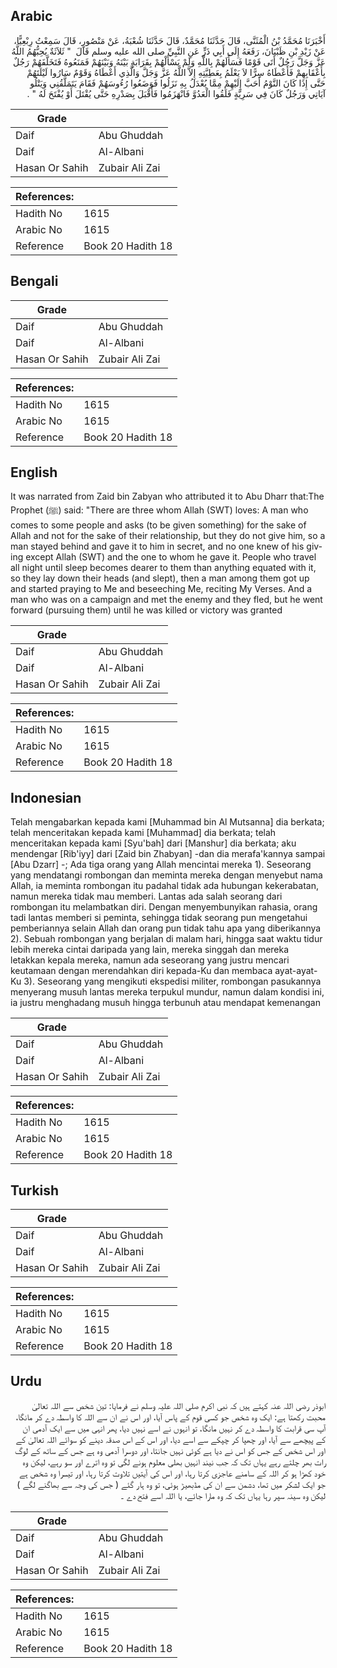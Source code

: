 ## Arabic


<div dir="rtl" lang="ar" style={{fontSize:'larger',backgroundColor:'#f8f9fa',padding:20}}>
أَخْبَرَنَا مُحَمَّدُ بْنُ الْمُثَنَّى، قَالَ حَدَّثَنَا مُحَمَّدٌ، قَالَ حَدَّثَنَا شُعْبَةُ، عَنْ مَنْصُورٍ، قَالَ سَمِعْتُ رِبْعِيًّا، عَنْ زَيْدِ بْنِ ظَبْيَانَ، رَفَعَهُ إِلَى أَبِي ذَرٍّ عَنِ النَّبِيِّ صلى الله عليه وسلم قَالَ ‏ "‏ ثَلاَثَةٌ يُحِبُّهُمُ اللَّهُ عَزَّ وَجَلَّ رَجُلٌ أَتَى قَوْمًا فَسَأَلَهُمْ بِاللَّهِ وَلَمْ يَسْأَلْهُمْ بِقَرَابَةٍ بَيْنَهُ وَبَيْنَهُمْ فَمَنَعُوهُ فَتَخَلَّفَهُمْ رَجُلٌ بِأَعْقَابِهِمْ فَأَعْطَاهُ سِرًّا لاَ يَعْلَمُ بِعَطِيَّتِهِ إِلاَّ اللَّهُ عَزَّ وَجَلَّ وَالَّذِي أَعْطَاهُ وَقَوْمٌ سَارُوا لَيْلَتَهُمْ حَتَّى إِذَا كَانَ النَّوْمُ أَحَبَّ إِلَيْهِمْ مِمَّا يُعْدَلُ بِهِ نَزَلُوا فَوَضَعُوا رُءُوسَهُمْ فَقَامَ يَتَمَلَّقُنِي وَيَتْلُو آيَاتِي وَرَجُلٌ كَانَ فِي سَرِيَّةٍ فَلَقُوا الْعَدُوَّ فَانْهَزَمُوا فَأَقْبَلَ بِصَدْرِهِ حَتَّى يُقْتَلَ أَوْ يُفْتَحَ لَهُ ‏"‏ ‏.‏
</div>
<div style={{backgroundColor:'#f8f9fa',padding:20, marginBottom: 10}}><table> <thead> <tr> <th>Grade</th> <th></th> </tr> </thead> <tbody> <tr><td>Daif</td><td>Abu Ghuddah</td></tr><tr><td>Daif</td><td>Al-Albani</td></tr><tr><td>Hasan Or Sahih</td><td>Zubair Ali Zai</td></tr></tbody></table><table> <thead> <tr> <th>References:</th> <th></th> </tr> </thead> <tbody><tr><td>Hadith No</td><td>1615</td></tr><tr><td>Arabic No</td><td>1615</td></tr><tr><td>Reference</td><td>Book 20 Hadith 18</td></tr></tbody></table></div>

## Bengali


<div dir="ltr" lang="bn" style={{fontSize:'larger',backgroundColor:'#f8f9fa',padding:20}}>

</div>
<div style={{backgroundColor:'#f8f9fa',padding:20, marginBottom: 10}}><table> <thead> <tr> <th>Grade</th> <th></th> </tr> </thead> <tbody> <tr><td>Daif</td><td>Abu Ghuddah</td></tr><tr><td>Daif</td><td>Al-Albani</td></tr><tr><td>Hasan Or Sahih</td><td>Zubair Ali Zai</td></tr></tbody></table><table> <thead> <tr> <th>References:</th> <th></th> </tr> </thead> <tbody><tr><td>Hadith No</td><td>1615</td></tr><tr><td>Arabic No</td><td>1615</td></tr><tr><td>Reference</td><td>Book 20 Hadith 18</td></tr></tbody></table></div>

## English


<div dir="ltr" lang="en" style={{fontSize:'larger',backgroundColor:'#f8f9fa',padding:20}}>
It was narrated from Zaid bin Zabyan who attributed it to Abu Dharr that:The Prophet (ﷺ) said: "There are three whom Allah (SWT) loves: A man who comes to some people and asks (to be given something) for the sake of Allah and not for the sake of their relationship, but they do not give him, so a man stayed behind and gave it to him in secret, and no one knew of his giving except Allah (SWT) and the one to whom he gave it. People who travel all night until sleep becomes dearer to them than anything equated with it, so they lay down their heads (and slept), then a man among them got up and started praying to Me and beseeching Me, reciting My Verses. And a man who was on a campaign and met the enemy and they fled, but he went forward (pursuing them) until he was killed or victory was granted
</div>
<div style={{backgroundColor:'#f8f9fa',padding:20, marginBottom: 10}}><table> <thead> <tr> <th>Grade</th> <th></th> </tr> </thead> <tbody> <tr><td>Daif</td><td>Abu Ghuddah</td></tr><tr><td>Daif</td><td>Al-Albani</td></tr><tr><td>Hasan Or Sahih</td><td>Zubair Ali Zai</td></tr></tbody></table><table> <thead> <tr> <th>References:</th> <th></th> </tr> </thead> <tbody><tr><td>Hadith No</td><td>1615</td></tr><tr><td>Arabic No</td><td>1615</td></tr><tr><td>Reference</td><td>Book 20 Hadith 18</td></tr></tbody></table></div>

## Indonesian


<div dir="ltr" lang="id" style={{fontSize:'larger',backgroundColor:'#f8f9fa',padding:20}}>
Telah mengabarkan kepada kami [Muhammad bin Al Mutsanna] dia berkata; telah menceritakan kepada kami [Muhammad] dia berkata; telah menceritakan kepada kami [Syu'bah] dari [Manshur] dia berkata; aku mendengar [Rib'iyy] dari [Zaid bin Zhabyan] -dan dia merafa'kannya sampai [Abu Dzarr] -; Ada tiga orang yang Allah mencintai mereka 1). Seseorang yang mendatangi rombongan dan meminta mereka dengan menyebut nama Allah, ia meminta rombongan itu padahal tidak ada hubungan kekerabatan, namun mereka tidak mau memberi. Lantas ada salah seorang dari rombongan itu melambatkan diri. Dengan menyembunyikan rahasia, orang tadi lantas memberi si peminta, sehingga tidak seorang pun mengetahui pemberiannya selain Allah dan orang pun tidak tahu apa yang diberikannya 2). Sebuah rombongan yang berjalan di malam hari, hingga saat waktu tidur lebih mereka cintai daripada yang lain, mereka singgah dan mereka letakkan kepala mereka, namun ada seseorang yang justru mencari keutamaan dengan merendahkan diri kepada-Ku dan membaca ayat-ayat-Ku 3). Seseorang yang mengikuti ekspedisi militer, rombongan pasukannya menyerang musuh lantas mereka terpukul mundur, namun dalam kondisi ini, ia justru menghadang musuh hingga terbunuh atau mendapat kemenangan
</div>
<div style={{backgroundColor:'#f8f9fa',padding:20, marginBottom: 10}}><table> <thead> <tr> <th>Grade</th> <th></th> </tr> </thead> <tbody> <tr><td>Daif</td><td>Abu Ghuddah</td></tr><tr><td>Daif</td><td>Al-Albani</td></tr><tr><td>Hasan Or Sahih</td><td>Zubair Ali Zai</td></tr></tbody></table><table> <thead> <tr> <th>References:</th> <th></th> </tr> </thead> <tbody><tr><td>Hadith No</td><td>1615</td></tr><tr><td>Arabic No</td><td>1615</td></tr><tr><td>Reference</td><td>Book 20 Hadith 18</td></tr></tbody></table></div>

## Turkish


<div dir="ltr" lang="tr" style={{fontSize:'larger',backgroundColor:'#f8f9fa',padding:20}}>

</div>
<div style={{backgroundColor:'#f8f9fa',padding:20, marginBottom: 10}}><table> <thead> <tr> <th>Grade</th> <th></th> </tr> </thead> <tbody> <tr><td>Daif</td><td>Abu Ghuddah</td></tr><tr><td>Daif</td><td>Al-Albani</td></tr><tr><td>Hasan Or Sahih</td><td>Zubair Ali Zai</td></tr></tbody></table><table> <thead> <tr> <th>References:</th> <th></th> </tr> </thead> <tbody><tr><td>Hadith No</td><td>1615</td></tr><tr><td>Arabic No</td><td>1615</td></tr><tr><td>Reference</td><td>Book 20 Hadith 18</td></tr></tbody></table></div>

## Urdu


<div dir="rtl" lang="ur" style={{fontSize:'larger',backgroundColor:'#f8f9fa',padding:20}}>
ابوذر رضی اللہ عنہ کہتے ہیں کہ نبی اکرم صلی اللہ علیہ وسلم نے فرمایا: تین شخص سے اللہ تعالیٰ محبت رکھتا ہے: ایک وہ شخص جو کسی قوم کے پاس آیا، اور اس نے ان سے اللہ کا واسطہ دے کر مانگا، آپ سی قرابت کا واسطہ دے کر نہیں مانگا، تو انہوں نے اسے نہیں دیا، پھر انہی میں سے ایک آدمی ان کے پیچھے سے آیا، اور چھپا کر چپکے سے اسے دیا، اور اس کے اس صدقہ دینے کو سوائے اللہ تعالیٰ کے اور اس شخص کے جس کو اس نے دیا ہے کوئی نہیں جانتا، اور دوسرا آدمی وہ ہے جس کے ساتھ کے لوگ رات بھر چلتے رہے یہاں تک کہ جب نیند انہیں بھلی معلوم ہونے لگی تو وہ اترے اور سو رہے، لیکن وہ خود کھڑا ہو کر اللہ کے سامنے عاجزی کرتا رہا، اور اس کی آیتیں تلاوت کرتا رہا، اور تیسرا وہ شخص ہے جو ایک لشکر میں تھا، دشمن سے ان کی مڈبھیڑ ہوئی، تو وہ ہار گئے ( جس کی وجہ سے بھاگنے لگے ) لیکن وہ سینہ سپر رہا یہاں تک کہ وہ مارا جائے، یا اللہ اسے فتح دے ۔
</div>
<div style={{backgroundColor:'#f8f9fa',padding:20, marginBottom: 10}}><table> <thead> <tr> <th>Grade</th> <th></th> </tr> </thead> <tbody> <tr><td>Daif</td><td>Abu Ghuddah</td></tr><tr><td>Daif</td><td>Al-Albani</td></tr><tr><td>Hasan Or Sahih</td><td>Zubair Ali Zai</td></tr></tbody></table><table> <thead> <tr> <th>References:</th> <th></th> </tr> </thead> <tbody><tr><td>Hadith No</td><td>1615</td></tr><tr><td>Arabic No</td><td>1615</td></tr><tr><td>Reference</td><td>Book 20 Hadith 18</td></tr></tbody></table></div>